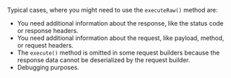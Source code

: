 Typical cases, where you might need to use the `executeRaw()` method are:

- You need additional information about the response, like the status code or response headers.
- You need additional information about the request, like payload, method, or request headers.
- The `execute()` method is omitted in some request builders because the response data cannot be deserialized by the request builder.
- Debugging purposes.
